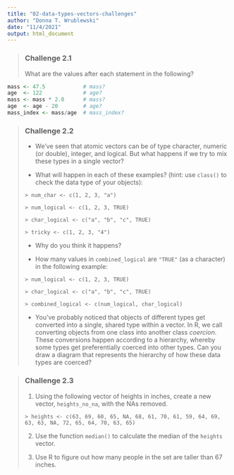 ```yaml
---
title: "02-data-types-vectors-challenges"
author: "Donna T. Wrublewski"
date: "11/4/2021"
output: html_document
---
```


> ### Challenge 2.1
>
> What are the values after each statement in the following?

```r
mass <- 47.5            # mass?
age  <- 122             # age?
mass <- mass * 2.0      # mass?
age  <- age - 20        # age?
mass_index <- mass/age  # mass_index?
```


> ### Challenge 2.2
>
>
> * We’ve seen that atomic vectors can be of type character,
>   numeric (or double), integer, and logical. But what happens if we try to mix these types in
>   a single vector?
>
> * What will happen in each of these examples? (hint: use `class()`
>   to check the data type of your objects):
>
> `> num_char <- c(1, 2, 3, "a")`
>
> `> num_logical <- c(1, 2, 3, TRUE)`
>
> `> char_logical <- c("a", "b", "c", TRUE)`
>
> `> tricky <- c(1, 2, 3, "4")`
>
> * Why do you think it happens?
>
> * How many values in `combined_logical` are `"TRUE"` (as a character) in the
>   following example:
>
> `> num_logical <- c(1, 2, 3, TRUE)`
>
> `> char_logical <- c("a", "b", "c", TRUE)`
>
> `> combined_logical <- c(num_logical, char_logical)`
>
> * You've probably noticed that objects of different types get
>   converted into a single, shared type within a vector. In R, we
>   call converting objects from one class into another class
>   _coercion_. These conversions happen according to a hierarchy,
>   whereby some types get preferentially coerced into other
>   types. Can you draw a diagram that represents the hierarchy of how
>   these data types are coerced?


> ### Challenge 2.3
>
> 1. Using  the following vector of heights in inches, create a new vector, `heights_no_na`, 
> with the NAs removed.
>
> `> heights <- c(63, 69, 60, 65, NA, 68, 61, 70, 61, 59, 64, 69, 63, 63, NA, 72, 65, 64, 70, 63, 65)`
>
> 2. Use the function `median()` to calculate the median of the `heights` vector.
>
> 3. Use R to figure out how many people in the set are taller than 67 inches.